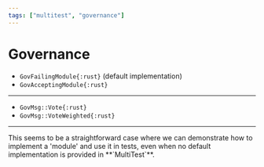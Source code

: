 ```yaml
---
tags: ["multitest", "governance"]
---
```



# Governance

- `GovFailingModule{:rust}` (default implementation)
- `GovAcceptingModule{:rust}`

---

- `GovMsg::Vote{:rust}`
- `GovMsg::VoteWeighted{:rust}`

---

<Callout>
  This seems to be a straightforward case where we can demonstrate how to implement a 'module' and
  use it in tests, even when no default implementation is provided in **`MultiTest`**.
</Callout>
